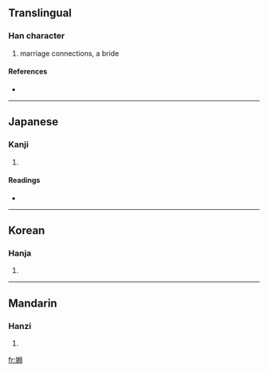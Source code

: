 {{also|姻}}
==Translingual==

===Han character===
{{Han char|rn=38|rad=女|as=08|sn=11|four=|canj=女中X中 (VLXL)}}

# marriage connections, a bride

====References====
* {{Han ref|kx=0265.110|dkj=06429|dj=0532.090|hdz=21066.190|uh=5A63|ud=23139}}

----

==Japanese==

===Kanji===
{{ja-kanji|grade=|rs=女08}}

# {{defn|Japanese}}

====Readings====
* {{ja-readings|on=[[いん]] (in)|kun=}}

----

==Korean==

===Hanja===
{{ko-hanja|hangeul=인|rv=in|mr=in}}

# {{defn|Korean}}

----

==Mandarin==

===Hanzi===
{{cmn-hanzi|pin=[[yīn]] ([[yin1]])|wg=yin<sup>1</sup>}}

# {{defn|Mandarin}}

[[fr:婣]]